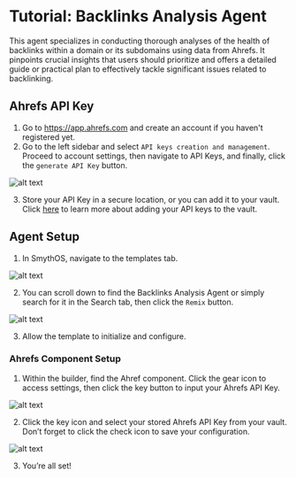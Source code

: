 # Tutorial: Backlinks Analysis Agent

This agent specializes in conducting thorough analyses of the health of backlinks within a domain or its subdomains using data from Ahrefs. It pinpoints crucial insights that users should prioritize and offers a detailed guide or practical plan to effectively tackle significant issues related to backlinking.
  
<Youtube videoId="kIGjHSSUgjg" title="SmythOS -  Backlinks Analysis Agent" />

## Ahrefs API Key

1. Go to https://app.ahrefs.com and create an account if you haven't registered yet.
2. Go to the left sidebar and select `API keys creation and management`. Proceed to account settings, then navigate to API Keys, and finally, click the `generate API Key` button.

<Image src="/docs/img/backlinks_analysis_agent/1.png" alt="alt text" />

3. Store your API Key in a secure location, or you can add it to your vault. Click [here](https://app.smythos.com/doc/#/vault/keysManagement?id=keys) to learn more about adding your API keys to the vault.

## Agent Setup

1. In SmythOS, navigate to the templates tab.

<Image src="/docs/img/backlinks_analysis_agent/2.png" alt="alt text" />

2. You can scroll down to find the Backlinks Analysis Agent or simply search for it in the Search tab, then click the `Remix` button.

<Image src="/docs/img/backlinks_analysis_agent/3.png" alt="alt text" />

3. Allow the template to initialize and configure.

### Ahrefs Component Setup

1. Within the builder, find the Ahref component. Click the gear icon to access settings, then click the key button to input your Ahrefs API Key.

<Image src="/docs/img/backlinks_analysis_agent/4.png" alt="alt text" />

2. Click the key icon and select your stored Ahrefs API Key from your vault. Don’t forget to click the check icon to save your configuration.

<Image src="/docs/img/backlinks_analysis_agent/5.png" alt="alt text" />

3. You’re all set!

